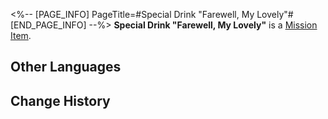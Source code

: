<%-- [PAGE_INFO]
PageTitle=#Special Drink "Farewell, My Lovely"#
[END_PAGE_INFO] --%>
{{Item Infobox
|id          = 140456
|image       = Item Special Drink Farewell My Lovely.png
|type        = Mission Item
|invCategory = Missions
|rarity      = 3
|effect      = 
|description = A special concoction tailored exclusively for you by the drinksmith Gallagher.
}}
{{Description|''"Raise this glass of 'Farewell, My Lovely' in your honor, seeker of truth &mdash;"<br />"To unfinished business."''}}
'''Special Drink "Farewell, My Lovely"''' is a [[Mission Item]].

==Other Languages==
{{Other Languages
|en   = Special Drink "Farewell, My Lovely"
|zhs  = 特调「再见，吾爱」
|zht  = 特調「再見，吾愛」
|ja   = 特製モクテル「さらば愛しき人よ」
|ko   = 스페셜 블렌드 「잘 가요 내 사랑」
|es   = Bebida especial "Adiós, amor mío"
|fr   = Boisson spéciale « Adieu, mon amour »
|ru   = Особый напиток «Прощай, любовь моя»
|th   = เครื่องดื่มสูตรพิเศษ "ลาก่อนผู้เป็นที่รัก"
|vi   = Thức Uống Đặc Sắc "Tạm Biệt, Tình Yêu Của Tôi"
|de   = Spezialgetränk „Leb wohl, mein Liebling“
|id   = Racikan Khusus "Sampai Jumpa, Cintaku"
|pt   = Drinque Especial "Até Mais, Meu Bem"
}}

==Change History==
{{Change History|2.1}}